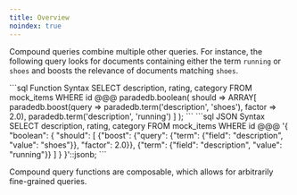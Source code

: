 ```yaml
---
title: Overview
noindex: true
---
```


Compound queries combine multiple other queries. For instance, the following query looks for documents containing either the term `running` or `shoes` and boosts the relevance of documents matching `shoes`.

<CodeGroup>
```sql Function Syntax
SELECT description, rating, category
FROM mock_items
WHERE id @@@ paradedb.boolean(
    should => ARRAY[
        paradedb.boost(query => paradedb.term('description', 'shoes'), factor => 2.0),
        paradedb.term('description', 'running')
    ]
);
```
```sql JSON Syntax
SELECT description, rating, category
FROM mock_items
WHERE id @@@
'{
    "boolean": {
        "should": [
            {"boost": {"query": {"term": {"field": "description", "value": "shoes"}}, "factor": 2.0}},
            {"term": {"field": "description", "value": "running"}}
        ]
    }
}'::jsonb;
```
</CodeGroup>

<div className="mt-8" />

Compound query functions are composable, which allows for arbitrarily fine-grained queries.

